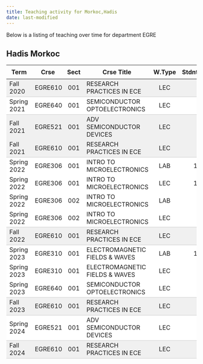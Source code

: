 ```yaml
---
title: Teaching activity for Morkoc,Hadis
date: last-modified
---
```


Below is a listing of teaching over time for department EGRE


## Hadis Morkoc

<style type="text/css">
#T_015e6 table {
  width: 100%;
  border-collapse: collapse;
}
#T_015e6 th {
  text-align: center;
  padding: 8px;
}
#T_015e6 td:nth-child(1) {
  padding-right: 10px;
  text-align: left;
}
#T_015e6 td:nth-child(2) {
  padding-right: 5px;
  text-align: left;
}
#T_015e6  td:nth-child(4) {
  padding-right: 5px;
  text-align: left;
}
#T_015e6 td:nth-child(3) {
  text-align: center;
}
#T_015e6  td:nth-child(5) {
  text-align: center;
}
#T_015e6 td:nth-child(6) {
  text-align: right;
}
#T_015e6  td:nth-child(7) {
  text-align: right;
}
#T_015e6_row0_col0, #T_015e6_row0_col1, #T_015e6_row0_col2, #T_015e6_row0_col3, #T_015e6_row0_col4, #T_015e6_row0_col5, #T_015e6_row0_col6, #T_015e6_row3_col0, #T_015e6_row3_col1, #T_015e6_row3_col2, #T_015e6_row3_col3, #T_015e6_row3_col4, #T_015e6_row3_col5, #T_015e6_row3_col6, #T_015e6_row8_col0, #T_015e6_row8_col1, #T_015e6_row8_col2, #T_015e6_row8_col3, #T_015e6_row8_col4, #T_015e6_row8_col5, #T_015e6_row8_col6, #T_015e6_row12_col0, #T_015e6_row12_col1, #T_015e6_row12_col2, #T_015e6_row12_col3, #T_015e6_row12_col4, #T_015e6_row12_col5, #T_015e6_row12_col6, #T_015e6_row14_col0, #T_015e6_row14_col1, #T_015e6_row14_col2, #T_015e6_row14_col3, #T_015e6_row14_col4, #T_015e6_row14_col5, #T_015e6_row14_col6 {
  background-color: #f0f0f0;
  border-bottom: 1px solid #ccc;
}
#T_015e6_row1_col0, #T_015e6_row1_col1, #T_015e6_row1_col2, #T_015e6_row1_col3, #T_015e6_row1_col4, #T_015e6_row1_col5, #T_015e6_row1_col6, #T_015e6_row7_col0, #T_015e6_row7_col1, #T_015e6_row7_col2, #T_015e6_row7_col3, #T_015e6_row7_col4, #T_015e6_row7_col5, #T_015e6_row7_col6, #T_015e6_row11_col0, #T_015e6_row11_col1, #T_015e6_row11_col2, #T_015e6_row11_col3, #T_015e6_row11_col4, #T_015e6_row11_col5, #T_015e6_row11_col6, #T_015e6_row13_col0, #T_015e6_row13_col1, #T_015e6_row13_col2, #T_015e6_row13_col3, #T_015e6_row13_col4, #T_015e6_row13_col5, #T_015e6_row13_col6 {
  background-color: #ffffff;
  border-bottom: 1px solid #ccc;
}
#T_015e6_row2_col0, #T_015e6_row2_col1, #T_015e6_row2_col2, #T_015e6_row2_col3, #T_015e6_row2_col4, #T_015e6_row2_col5, #T_015e6_row2_col6 {
  background-color: #f0f0f0;
  border-bottom: none;
}
#T_015e6_row4_col0, #T_015e6_row4_col1, #T_015e6_row4_col2, #T_015e6_row4_col3, #T_015e6_row4_col4, #T_015e6_row4_col5, #T_015e6_row4_col6, #T_015e6_row5_col0, #T_015e6_row5_col1, #T_015e6_row5_col2, #T_015e6_row5_col3, #T_015e6_row5_col4, #T_015e6_row5_col5, #T_015e6_row5_col6, #T_015e6_row6_col0, #T_015e6_row6_col1, #T_015e6_row6_col2, #T_015e6_row6_col3, #T_015e6_row6_col4, #T_015e6_row6_col5, #T_015e6_row6_col6, #T_015e6_row9_col0, #T_015e6_row9_col1, #T_015e6_row9_col2, #T_015e6_row9_col3, #T_015e6_row9_col4, #T_015e6_row9_col5, #T_015e6_row9_col6, #T_015e6_row10_col0, #T_015e6_row10_col1, #T_015e6_row10_col2, #T_015e6_row10_col3, #T_015e6_row10_col4, #T_015e6_row10_col5, #T_015e6_row10_col6 {
  background-color: #ffffff;
  border-bottom: none;
}
</style>
<table id="T_015e6">
  <thead>
    <tr>
      <th id="T_015e6_level0_col0" class="col_heading level0 col0" >Term</th>
      <th id="T_015e6_level0_col1" class="col_heading level0 col1" >Crse</th>
      <th id="T_015e6_level0_col2" class="col_heading level0 col2" >Sect</th>
      <th id="T_015e6_level0_col3" class="col_heading level0 col3" >Crse Title</th>
      <th id="T_015e6_level0_col4" class="col_heading level0 col4" >W.Type</th>
      <th id="T_015e6_level0_col5" class="col_heading level0 col5" >Stdnts</th>
      <th id="T_015e6_level0_col6" class="col_heading level0 col6" >Hours</th>
    </tr>
  </thead>
  <tbody>
    <tr>
      <td id="T_015e6_row0_col0" class="data row0 col0" >Fall 2020</td>
      <td id="T_015e6_row0_col1" class="data row0 col1" >EGRE610</td>
      <td id="T_015e6_row0_col2" class="data row0 col2" >001</td>
      <td id="T_015e6_row0_col3" class="data row0 col3" >RESEARCH PRACTICES IN ECE</td>
      <td id="T_015e6_row0_col4" class="data row0 col4" >LEC</td>
      <td id="T_015e6_row0_col5" class="data row0 col5" >2</td>
      <td id="T_015e6_row0_col6" class="data row0 col6" >6</td>
    </tr>
    <tr>
      <td id="T_015e6_row1_col0" class="data row1 col0" >Spring 2021</td>
      <td id="T_015e6_row1_col1" class="data row1 col1" >EGRE640</td>
      <td id="T_015e6_row1_col2" class="data row1 col2" >001</td>
      <td id="T_015e6_row1_col3" class="data row1 col3" >SEMICONDUCTOR OPTOELECTRONICS</td>
      <td id="T_015e6_row1_col4" class="data row1 col4" >LEC</td>
      <td id="T_015e6_row1_col5" class="data row1 col5" >4</td>
      <td id="T_015e6_row1_col6" class="data row1 col6" >12</td>
    </tr>
    <tr>
      <td id="T_015e6_row2_col0" class="data row2 col0" >Fall 2021</td>
      <td id="T_015e6_row2_col1" class="data row2 col1" >EGRE521</td>
      <td id="T_015e6_row2_col2" class="data row2 col2" >001</td>
      <td id="T_015e6_row2_col3" class="data row2 col3" >ADV SEMICONDUCTOR DEVICES</td>
      <td id="T_015e6_row2_col4" class="data row2 col4" >LEC</td>
      <td id="T_015e6_row2_col5" class="data row2 col5" >1</td>
      <td id="T_015e6_row2_col6" class="data row2 col6" >3</td>
    </tr>
    <tr>
      <td id="T_015e6_row3_col0" class="data row3 col0" >Fall 2021</td>
      <td id="T_015e6_row3_col1" class="data row3 col1" >EGRE610</td>
      <td id="T_015e6_row3_col2" class="data row3 col2" >001</td>
      <td id="T_015e6_row3_col3" class="data row3 col3" >RESEARCH PRACTICES IN ECE</td>
      <td id="T_015e6_row3_col4" class="data row3 col4" >LEC</td>
      <td id="T_015e6_row3_col5" class="data row3 col5" >4</td>
      <td id="T_015e6_row3_col6" class="data row3 col6" >12</td>
    </tr>
    <tr>
      <td id="T_015e6_row4_col0" class="data row4 col0" >Spring 2022</td>
      <td id="T_015e6_row4_col1" class="data row4 col1" >EGRE306</td>
      <td id="T_015e6_row4_col2" class="data row4 col2" >001</td>
      <td id="T_015e6_row4_col3" class="data row4 col3" >INTRO TO MICROELECTRONICS</td>
      <td id="T_015e6_row4_col4" class="data row4 col4" >LAB</td>
      <td id="T_015e6_row4_col5" class="data row4 col5" >10</td>
      <td id="T_015e6_row4_col6" class="data row4 col6" >20</td>
    </tr>
    <tr>
      <td id="T_015e6_row5_col0" class="data row5 col0" >Spring 2022</td>
      <td id="T_015e6_row5_col1" class="data row5 col1" >EGRE306</td>
      <td id="T_015e6_row5_col2" class="data row5 col2" >001</td>
      <td id="T_015e6_row5_col3" class="data row5 col3" >INTRO TO MICROELECTRONICS</td>
      <td id="T_015e6_row5_col4" class="data row5 col4" >LEC</td>
      <td id="T_015e6_row5_col5" class="data row5 col5" >10</td>
      <td id="T_015e6_row5_col6" class="data row5 col6" >20</td>
    </tr>
    <tr>
      <td id="T_015e6_row6_col0" class="data row6 col0" >Spring 2022</td>
      <td id="T_015e6_row6_col1" class="data row6 col1" >EGRE306</td>
      <td id="T_015e6_row6_col2" class="data row6 col2" >002</td>
      <td id="T_015e6_row6_col3" class="data row6 col3" >INTRO TO MICROELECTRONICS</td>
      <td id="T_015e6_row6_col4" class="data row6 col4" >LAB</td>
      <td id="T_015e6_row6_col5" class="data row6 col5" >2</td>
      <td id="T_015e6_row6_col6" class="data row6 col6" >4</td>
    </tr>
    <tr>
      <td id="T_015e6_row7_col0" class="data row7 col0" >Spring 2022</td>
      <td id="T_015e6_row7_col1" class="data row7 col1" >EGRE306</td>
      <td id="T_015e6_row7_col2" class="data row7 col2" >002</td>
      <td id="T_015e6_row7_col3" class="data row7 col3" >INTRO TO MICROELECTRONICS</td>
      <td id="T_015e6_row7_col4" class="data row7 col4" >LEC</td>
      <td id="T_015e6_row7_col5" class="data row7 col5" >2</td>
      <td id="T_015e6_row7_col6" class="data row7 col6" >4</td>
    </tr>
    <tr>
      <td id="T_015e6_row8_col0" class="data row8 col0" >Fall 2022</td>
      <td id="T_015e6_row8_col1" class="data row8 col1" >EGRE610</td>
      <td id="T_015e6_row8_col2" class="data row8 col2" >001</td>
      <td id="T_015e6_row8_col3" class="data row8 col3" >RESEARCH PRACTICES IN ECE</td>
      <td id="T_015e6_row8_col4" class="data row8 col4" >LEC</td>
      <td id="T_015e6_row8_col5" class="data row8 col5" >2</td>
      <td id="T_015e6_row8_col6" class="data row8 col6" >6</td>
    </tr>
    <tr>
      <td id="T_015e6_row9_col0" class="data row9 col0" >Spring 2023</td>
      <td id="T_015e6_row9_col1" class="data row9 col1" >EGRE310</td>
      <td id="T_015e6_row9_col2" class="data row9 col2" >001</td>
      <td id="T_015e6_row9_col3" class="data row9 col3" >ELECTROMAGNETIC FIELDS & WAVES</td>
      <td id="T_015e6_row9_col4" class="data row9 col4" >LAB</td>
      <td id="T_015e6_row9_col5" class="data row9 col5" >11</td>
      <td id="T_015e6_row9_col6" class="data row9 col6" >11</td>
    </tr>
    <tr>
      <td id="T_015e6_row10_col0" class="data row10 col0" >Spring 2023</td>
      <td id="T_015e6_row10_col1" class="data row10 col1" >EGRE310</td>
      <td id="T_015e6_row10_col2" class="data row10 col2" >001</td>
      <td id="T_015e6_row10_col3" class="data row10 col3" >ELECTROMAGNETIC FIELDS & WAVES</td>
      <td id="T_015e6_row10_col4" class="data row10 col4" >LEC</td>
      <td id="T_015e6_row10_col5" class="data row10 col5" >6</td>
      <td id="T_015e6_row10_col6" class="data row10 col6" >6</td>
    </tr>
    <tr>
      <td id="T_015e6_row11_col0" class="data row11 col0" >Spring 2023</td>
      <td id="T_015e6_row11_col1" class="data row11 col1" >EGRE640</td>
      <td id="T_015e6_row11_col2" class="data row11 col2" >001</td>
      <td id="T_015e6_row11_col3" class="data row11 col3" >SEMICONDUCTOR OPTOELECTRONICS</td>
      <td id="T_015e6_row11_col4" class="data row11 col4" >LEC</td>
      <td id="T_015e6_row11_col5" class="data row11 col5" >5</td>
      <td id="T_015e6_row11_col6" class="data row11 col6" >15</td>
    </tr>
    <tr>
      <td id="T_015e6_row12_col0" class="data row12 col0" >Fall 2023</td>
      <td id="T_015e6_row12_col1" class="data row12 col1" >EGRE610</td>
      <td id="T_015e6_row12_col2" class="data row12 col2" >001</td>
      <td id="T_015e6_row12_col3" class="data row12 col3" >RESEARCH PRACTICES IN ECE</td>
      <td id="T_015e6_row12_col4" class="data row12 col4" >LEC</td>
      <td id="T_015e6_row12_col5" class="data row12 col5" >2</td>
      <td id="T_015e6_row12_col6" class="data row12 col6" >6</td>
    </tr>
    <tr>
      <td id="T_015e6_row13_col0" class="data row13 col0" >Spring 2024</td>
      <td id="T_015e6_row13_col1" class="data row13 col1" >EGRE521</td>
      <td id="T_015e6_row13_col2" class="data row13 col2" >001</td>
      <td id="T_015e6_row13_col3" class="data row13 col3" >ADV SEMICONDUCTOR DEVICES</td>
      <td id="T_015e6_row13_col4" class="data row13 col4" >LEC</td>
      <td id="T_015e6_row13_col5" class="data row13 col5" >1</td>
      <td id="T_015e6_row13_col6" class="data row13 col6" >3</td>
    </tr>
    <tr>
      <td id="T_015e6_row14_col0" class="data row14 col0" >Fall 2024</td>
      <td id="T_015e6_row14_col1" class="data row14 col1" >EGRE610</td>
      <td id="T_015e6_row14_col2" class="data row14 col2" >001</td>
      <td id="T_015e6_row14_col3" class="data row14 col3" >RESEARCH PRACTICES IN ECE</td>
      <td id="T_015e6_row14_col4" class="data row14 col4" >LEC</td>
      <td id="T_015e6_row14_col5" class="data row14 col5" >6</td>
      <td id="T_015e6_row14_col6" class="data row14 col6" >18</td>
    </tr>
  </tbody>
</table>


